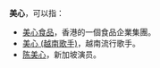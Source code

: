 '''美心'''，可以指：
* [[美心食品|美心食品]]，香港的一個食品企業集團。
* [[美心_(越南歌手)|美心 (越南歌手)]]，越南流行歌手。
* [[陈美心|陈美心]]，新加坡演员。

{{disambig|cat=二字消歧义}}